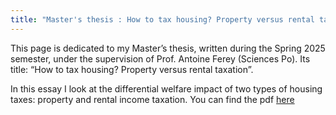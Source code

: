 ```yaml
---
title: "Master's thesis : How to tax housing? Property versus rental taxation"
--- 
```


This page is dedicated to my Master's thesis, written during the Spring 2025 semester, under the supervision of Prof. Antoine Ferey (Sciences Po). Its title: "How to tax housing? Property versus rental taxation". 

In this essay I look at the differential welfare impact of two types of housing taxes: property and rental income taxation. 
You can find the pdf [here](Mémoire_Soulage_Nathanael.pdf)




